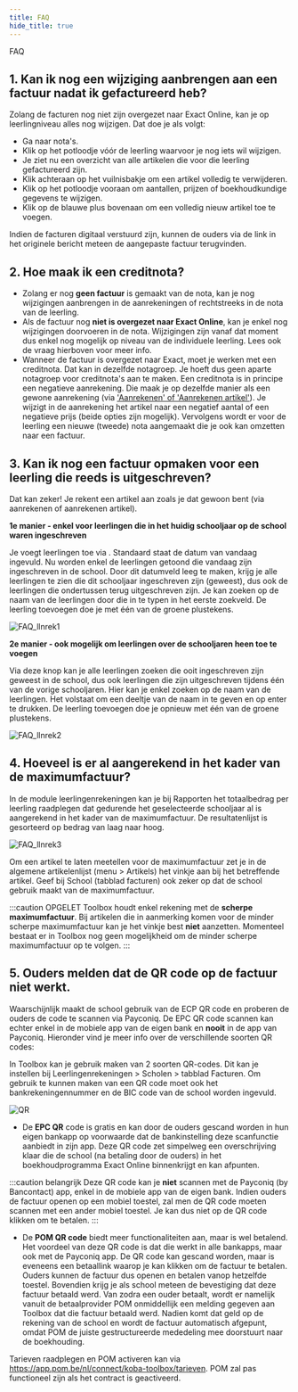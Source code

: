 ```yaml
---
title: FAQ 
hide_title: true
---
```

<ImageTitle img="leerlingenrekeningen.png">FAQ</ImageTitle>

## 1. Kan ik nog een wijziging aanbrengen aan een factuur nadat ik gefactureerd heb?

Zolang de facturen nog niet zijn overgezet naar Exact Online, kan je op leerlingniveau alles nog wijzigen.  Dat doe je als volgt:

- Ga naar nota's.
- Klik op het potloodje vóór de leerling waarvoor je nog iets wil wijzigen.
- Je ziet nu een overzicht van alle artikelen die voor die leerling gefactureerd zijn.
- Klik achteraan op het vuilnisbakje om een artikel volledig te verwijderen.
- Klik op het potloodje vooraan om aantallen, prijzen of boekhoudkundige gegevens te wijzigen.
- Klik op de blauwe plus bovenaan om een volledig nieuw artikel toe te voegen.

Indien de facturen digitaal verstuurd zijn, kunnen de ouders via de link in het originele bericht meteen de aangepaste factuur terugvinden.

## 2. Hoe maak ik een creditnota?

- Zolang er nog **geen factuur** is gemaakt van de nota, kan je nog wijzigingen aanbrengen in de aanrekeningen of rechtstreeks in de nota van de leerling. 
- Als de factuur nog **niet is overgezet naar Exact Online**, kan je enkel nog wijzigingen doorvoeren in de nota. Wijzigingen zijn vanaf dat moment dus enkel nog mogelijk op niveau van de individuele leerling. Lees ook de vraag hierboven voor meer info. 
- Wanneer de factuur is overgezet naar Exact, moet je werken met een creditnota. Dat kan in dezelfde notagroep. Je hoeft dus geen aparte notagroep voor creditnota's aan te maken. Een creditnota is in principe een negatieve aanrekening. Die maak je op dezelfde manier als een gewone aanrekening (via ['Aanrekenen' of 'Aanrekenen artikel'](/leerlingenrekeningen/Aanrekenen/)). Je wijzigt in de aanrekening het artikel naar een negatief aantal of een negatieve prijs (beide opties zijn mogelijk). Vervolgens wordt er voor de leerling een nieuwe (tweede) nota aangemaakt die je ook kan omzetten naar een factuur.  

## 3. Kan ik nog een factuur opmaken voor een leerling die reeds is uitgeschreven?
 
Dat kan zeker! Je rekent een artikel aan zoals je dat gewoon bent (via aanrekenen of aanrekenen artikel).

**1e manier - enkel voor leerlingen die in het huidig schooljaar op de school waren ingeschreven**

Je voegt leerlingen toe via  . Standaard staat de datum van vandaag ingevuld. Nu worden enkel de leerlingen getoond die vandaag zijn ingeschreven in de school. Door dit datumveld leeg te maken, krijg je alle leerlingen te zien die dit schooljaar ingeschreven zijn (geweest), dus ook de leerlingen die ondertussen terug uitgeschreven zijn. Je kan zoeken op de naam van de leerlingen door die in te typen in het eerste zoekveld.  De leerling toevoegen doe je met één van de groene plustekens. 

![FAQ_llnrek1](./FAQ_llnrek1.png)

**2e manier - ook mogelijk om leerlingen over de schooljaren heen toe te voegen**

Via deze knop  kan je alle leerlingen zoeken die ooit ingeschreven zijn geweest in de school, dus ook leerlingen die zijn uitgeschreven tijdens één van de vorige schooljaren. Hier kan je enkel zoeken op de naam van de leerlingen. Het volstaat om een deeltje van de naam in te geven en op enter te drukken. De leerling toevoegen doe je opnieuw met één van de groene plustekens. 

![FAQ_llnrek2](./FAQ_llnrek2.png)

## 4. Hoeveel is er al aangerekend in het kader van de maximumfactuur?

In de module leerlingenrekeningen kan je bij Rapporten het totaalbedrag per leerling raadplegen dat gedurende het geselecteerde schooljaar al is aangerekend in het kader van de maximumfactuur. De resultatenlijst is gesorteerd op bedrag van laag naar hoog. 

![FAQ_llnrek3](./FAQ_llnrek3.PNG)

Om een artikel te laten meetellen voor de maximumfactuur zet je in de algemene artikelenlijst (menu > Artikels) het vinkje aan bij het betreffende artikel. Geef bij School (tabblad facturen) ook zeker op dat de school gebruik maakt van de maximumfactuur.  

:::caution OPGELET
Toolbox houdt enkel rekening met de **scherpe maximumfactuur**. Bij artikelen die in aanmerking komen voor de minder scherpe maximumfactuur kan je het vinkje best **niet** aanzetten. Momenteel bestaat er in Toolbox nog geen mogelijkheid om de minder scherpe maximumfactuur op te volgen.
:::

## 5. Ouders melden dat de QR code op de factuur niet werkt. 

Waarschijnlijk maakt de school gebruik van de ECP QR code en proberen de ouders de code te scannen via Payconiq. De EPC QR code scannen kan echter enkel in de mobiele app van de eigen bank en **nooit** in de app van Payconiq. Hieronder vind je meer info over de verschillende soorten QR codes:

In Toolbox kan je gebruik maken van 2 soorten QR-codes. Dit kan je instellen bij Leerlingenrekeningen > Scholen > tabblad Facturen. Om gebruik te kunnen maken van een QR code moet ook het bankrekeningennummer en de BIC code van de school worden ingevuld. 

![QR](./QR.PNG)

- De **EPC QR** code is gratis en kan door de ouders gescand worden in hun eigen bankapp op voorwaarde dat de bankinstelling deze scanfunctie aanbiedt in zijn app. Deze QR code zet simpelweg een overschrijving klaar die de school (na betaling door de ouders) in het boekhoudprogramma Exact Online binnenkrijgt en kan afpunten. 

:::caution belangrijk
Deze QR code kan je **niet** scannen met de Payconiq (by Bancontact) app, enkel in de mobiele app van de eigen bank.
Indien ouders de factuur openen op een mobiel toestel, zal men de QR code moeten scannen met een ander mobiel toestel. Je kan dus niet op de QR code klikken om te betalen. 
::: 
 
- De **POM QR code** biedt meer functionaliteiten aan, maar is wel betalend. Het voordeel van deze QR code is dat die werkt in alle bankapps, maar ook met de Payconiq app. De QR code kan gescand worden, maar is eveneens een betaallink waarop je kan klikken om de factuur te betalen. Ouders kunnen de factuur dus openen en betalen vanop hetzelfde toestel. Bovendien krijg je als school meteen de bevestiging dat deze factuur betaald werd. Van zodra een ouder betaalt, wordt er namelijk vanuit de betaalprovider POM onmiddellijk een melding gegeven aan Toolbox dat die factuur betaald werd. Nadien komt dat geld op de rekening van de school en wordt de factuur automatisch afgepunt, omdat POM de juiste gestructureerde mededeling mee doorstuurt naar de boekhouding.

 Tarieven raadplegen en POM activeren kan via https://app.pom.be/nl/connect/koba-toolbox/tarieven. POM zal pas functioneel zijn als het contract is geactiveerd. 

